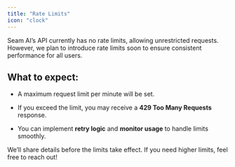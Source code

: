 ```yaml
---
title: "Rate Limits"
icon: "clock"
---
```


Seam AI’s API currently has no rate limits, allowing unrestricted requests. However, we plan to introduce rate limits soon to ensure consistent performance for all users.

## What to expect:

* A maximum request limit per minute will be set.

* If you exceed the limit, you may receive a **429 Too Many Requests** response.

* You can implement **retry logic** and **monitor usage** to handle limits smoothly.

We’ll share details before the limits take effect. If you need higher limits, feel free to reach out!